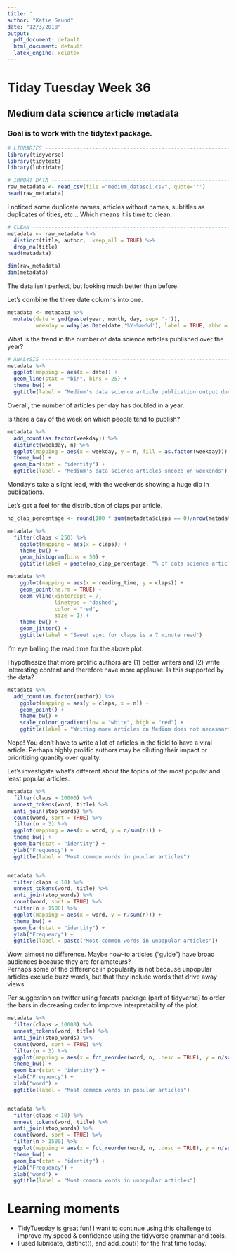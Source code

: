 ```yaml
---
title: ''
author: "Katie Saund"
date: "12/3/2018"
output:
  pdf_document: default
  html_document: default
  latex_engine: xelatex 
---
```


# Tiday Tuesday Week 36  
## Medium data science article metadata
### Goal is to work with the tidytext package.  

```r
# LIBRARIES -------------------------------------------------------------------#
library(tidyverse)
library(tidytext)
library(lubridate)
```

```r
# IMPORT DATA -----------------------------------------------------------------#
raw_metadata <- read_csv(file ="medium_datasci.csv", quote='"')
head(raw_metadata)
```
  
I noticed some duplicate names, articles without names, subtitles as duplicates of titles, etc... Which means it is time to clean.  

```r
# CLEAN -----------------------------------------------------------------------#
metadata <- raw_metadata %>% 
  distinct(title, author, .keep_all = TRUE) %>%
  drop_na(title) 
head(metadata)

dim(raw_metadata)
dim(metadata)
```
  
The data isn't perfect, but looking much better than before.  

Let's combine the three date columns into one.   
```r
metadata <- metadata %>%
  mutate(date = ymd(paste(year, month, day, sep= '-')), 
         weekday = wday(as.Date(date,'%Y-%m-%d'), label = TRUE, abbr = FALSE))
```
  
What is the trend in the number of data science articles published over the year? 
```r
# ANALYSIS --------------------------------------------------------------------#
metadata %>%
  ggplot(mapping = aes(x = date)) + 
  geom_line(stat = "bin", bins = 25) + 
  theme_bw() + 
  ggtitle(label = "Medium's data science article publication output doubled in 1 year")
```
  
Overall, the number of articles per day has doubled in a year.  
  
Is there a day of the week on which people tend to publish? 
```r
metadata %>%
  add_count(as.factor(weekday)) %>% 
  distinct(weekday, n) %>%
  ggplot(mapping = aes(x = weekday, y = n, fill = as.factor(weekday))) + 
  theme_bw() + 
  geom_bar(stat = "identity") +
  ggtitle(label = "Medium's data science articles snooze on weekends")
```
  
Monday's take a slight lead, with the weekends showing a huge dip in publications. 

  
Let's get a feel for the distribution of claps per article.  
```r
no_clap_percentage <- round(100 * sum(metadata$claps == 0)/nrow(metadata), 0)

metadata %>% 
  filter(claps < 250) %>% 
    ggplot(mapping = aes(x = claps)) + 
    theme_bw() + 
    geom_histogram(bins = 50) +
    ggtitle(label = paste(no_clap_percentage, "% of data science articles go without applause", sep = ""))
```
  

```r
metadata %>%
    ggplot(mapping = aes(x = reading_time, y = claps)) + 
    geom_point(na.rm = TRUE) + 
    geom_vline(xintercept = 7, 
               linetype = "dashed", 
               color = "red",
               size = 1) + 
    theme_bw() + 
    geom_jitter() + 
    ggtitle(label = "Sweet spot for claps is a 7 minute read")

```
  
I'm eye balling the read time for the above plot.  


I hypothesize that more prolific authors are (1) better writers and (2) write interesting content and therefore have more applause. Is this supported by the data?  
```r
metadata %>%
  add_count(as.factor(author)) %>%
    ggplot(mapping = aes(y = claps, x = n)) + 
    geom_point() + 
    theme_bw() +
    scale_colour_gradient(low = "white", high = "red") + 
    ggtitle(label = "Writing more articles on Medium does not necessarily increase engagement")
```
  
Nope! You don't have to write a lot of articles in the field to have a viral article. Perhaps highly prolific authors may be diluting their impact or prioritizing quantity over quality. 

Let's investigate what's different about the topics of the most popular and least popular articles. 
```r
metadata %>%
  filter(claps > 10000) %>%
  unnest_tokens(word, title) %>%
  anti_join(stop_words) %>%
  count(word, sort = TRUE) %>%
  filter(n > 3) %>%
  ggplot(mapping = aes(x = word, y = n/sum(n))) +
  theme_bw() + 
  geom_bar(stat = "identity") + 
  ylab("Frequency") + 
  ggtitle(label = "Most common words in popular articles")


metadata %>%
  filter(claps < 10) %>%
  unnest_tokens(word, title) %>%
  anti_join(stop_words) %>%
  count(word, sort = TRUE) %>%
  filter(n > 1500) %>%
  ggplot(mapping = aes(x = word, y = n/sum(n))) +
  theme_bw() + 
  geom_bar(stat = "identity") + 
  ylab("Frequency") + 
  ggtitle(label = paste("Most common words in unpopular articles"))

```
  
Wow, almost no difference. Maybe how-to articles ("guide") have broad audiences because they are for amateurs?  
Perhaps some of the difference in popularity is not because unpopular articles exclude buzz words, but that they include words that drive away views.  


Per suggestion on twitter using forcats package (part of tidyverse) to order the bars in decreasing order to improve interpretability of the plot. 
```r
metadata %>%
  filter(claps > 10000) %>%
  unnest_tokens(word, title) %>%
  anti_join(stop_words) %>%
  count(word, sort = TRUE) %>%
  filter(n > 3) %>%
  ggplot(mapping = aes(x = fct_reorder(word, n, .desc = TRUE), y = n/sum(n))) +
  theme_bw() + 
  geom_bar(stat = "identity") + 
  ylab("Frequency") + 
  xlab("word") + 
  ggtitle(label = "Most common words in popular articles")


metadata %>%
  filter(claps < 10) %>%
  unnest_tokens(word, title) %>%
  anti_join(stop_words) %>%
  count(word, sort = TRUE) %>%
  filter(n > 1500) %>%
  ggplot(mapping = aes(x = fct_reorder(word, n, .desc = TRUE), y = n/sum(n))) +
  theme_bw() + 
  geom_bar(stat = "identity") + 
  ylab("Frequency") + 
  xlab("word") + 
  ggtitle(label = "Most common words in unpopular articles")
```



# Learning moments
* TidyTuesday is great fun! I want to continue using this challenge to improve my speed & confidence using the tidyverse grammar and tools. 
* I used lubridate, distinct(), and add_cout() for the first time today. 


